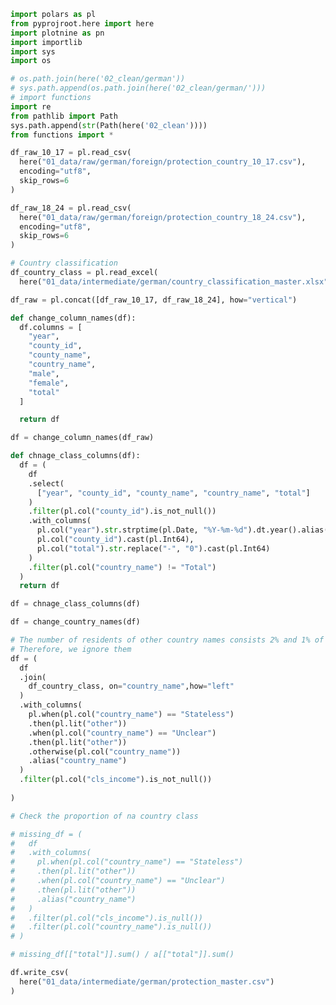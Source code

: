
```python
import polars as pl
from pyprojroot.here import here
import plotnine as pn
import importlib
import sys
import os
```

```python
# os.path.join(here('02_clean/german'))
# sys.path.append(os.path.join(here('02_clean/german/')))
# import functions
import re
from pathlib import Path
sys.path.append(str(Path(here('02_clean'))))
from functions import *
```

```python
df_raw_10_17 = pl.read_csv(
  here("01_data/raw/german/foreign/protection_country_10_17.csv"),
  encoding="utf8",
  skip_rows=6
)

df_raw_18_24 = pl.read_csv(
  here("01_data/raw/german/foreign/protection_country_18_24.csv"),
  encoding="utf8",
  skip_rows=6
)

# Country classification
df_country_class = pl.read_excel(
  here("01_data/intermediate/german/country_classification_master.xlsx"))
```

```python
df_raw = pl.concat([df_raw_10_17, df_raw_18_24], how="vertical")
```


```python
def change_column_names(df):
  df.columns = [
    "year",
    "county_id",
    "county_name",
    "country_name",
    "male",
    "female",
    "total"
  ]

  return df
```


```python
df = change_column_names(df_raw)
```

```python
def chnage_class_columns(df):
  df = (
    df
    .select(
      ["year", "county_id", "county_name", "country_name", "total"]
    )
    .filter(pl.col("county_id").is_not_null())
    .with_columns(
      pl.col("year").str.strptime(pl.Date, "%Y-%m-%d").dt.year().alias("year"),
      pl.col("county_id").cast(pl.Int64),
      pl.col("total").str.replace("-", "0").cast(pl.Int64)
    )
    .filter(pl.col("country_name") != "Total")
  )
  return df
```

```python
df = chnage_class_columns(df)
```

```python
df = change_country_names(df)
```

```python
# The number of residents of other country names consists 2% and 1% of them is non-existent countries.
# Therefore, we ignore them
df = (
  df
  .join(
    df_country_class, on="country_name",how="left"
  )
  .with_columns(
    pl.when(pl.col("country_name") == "Stateless")
    .then(pl.lit("other"))
    .when(pl.col("country_name") == "Unclear")
    .then(pl.lit("other"))
    .otherwise(pl.col("country_name"))
    .alias("country_name")
  )
  .filter(pl.col("cls_income").is_not_null())
  
)

# Check the proportion of na country class

# missing_df = (
#   df
#   .with_columns(
#     pl.when(pl.col("country_name") == "Stateless")
#     .then(pl.lit("other"))
#     .when(pl.col("country_name") == "Unclear")
#     .then(pl.lit("other"))
#     .alias("country_name")
#   )
#   .filter(pl.col("cls_income").is_null())
#   .filter(pl.col("country_name").is_null())
# )

# missing_df[["total"]].sum() / a[["total"]].sum()
```

```python
df.write_csv(
  here("01_data/intermediate/german/protection_master.csv")
)

```